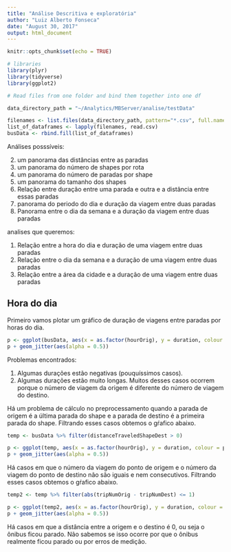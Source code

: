 ```yaml
---
title: "Análise Descritiva e exploratória"
author: "Luiz Alberto Fonseca"
date: "August 30, 2017"
output: html_document
---
```


```r
knitr::opts_chunk$set(echo = TRUE)
```

```r
# libraries
library(plyr)
library(tidyverse)
library(ggplot2)
```


```r
# Read files from one folder and bind them together into one df

data_directory_path = "~/Analytics/MBServer/analise/testData"

filenames <- list.files(data_directory_path, pattern="*.csv", full.names=TRUE)
list_of_dataframes <- lapply(filenames, read.csv)
busData <- rbind.fill(list_of_dataframes)
```

Análises posssíveis:

2) um panorama das distâncias entre as paradas
3) um panorama do número de shapes por rota
4) um panorama do número de paradas por shape
5) um panorama do tamanho dos shapes
6) Relação entre duração entre uma parada e outra e a distância entre essas paradas
7) panorama do periodo do dia e duração da viagem entre duas paradas
8) Panorama entre o dia da semana e a duração da viagem entre duas paradas

analises que queremos:

1) Relação entre a hora do dia e duração de uma viagem entre duas paradas
2) Relação entre o dia da semana e a duração de uma viagem entre duas paradas
3) Relação entre a área da cidade e a duração de uma viagem entre duas paradas


## Hora do dia
Primeiro vamos plotar um gráfico de duração de viagens entre paradas por horas do dia.
```r
p <- ggplot(busData, aes(x = as.factor(hourOrig), y = duration, colour = problem))
p + geom_jitter(aes(alpha = 0.5))
```

Problemas encontrados:

1) Algumas durações estão negativas (pouquíssimos casos).
2) Algumas durações estão muito longas. Muitos desses casos ocorrem porque o número de viagem da origem é diferente do número de viagem do destino.

Há um problema de cálculo no preprocessamento quando a parada de origem é a última parada do shape e a parada de destino é a primeira parada do shape.
Filtrando esses casos obtemos o gŕafico abaixo.

```r
temp <- busData %>% filter(distanceTraveledShapeDest > 0)

p <- ggplot(temp, aes(x = as.factor(hourOrig), y = duration, colour = problem))
p + geom_jitter(aes(alpha = 0.5))
```

Há casos em que o número da viagem do ponto de origem e o número da viagem do ponto de destino não são iguais e nem consecutivos.
Filtrando esses casos obtemos o gŕafico abaixo.

```r
temp2 <- temp %>% filter(abs(tripNumOrig - tripNumDest) <= 1)

p <- ggplot(temp2, aes(x = as.factor(hourOrig), y = duration, colour = problem))
p + geom_jitter(aes(alpha = 0.5))
```

Há casos em que a distância entre a origem e o destino é 0, ou seja o ônibus ficou parado. Não sabemos se isso ocorre por que o ônibus realmente ficou parado ou por erros de medição.